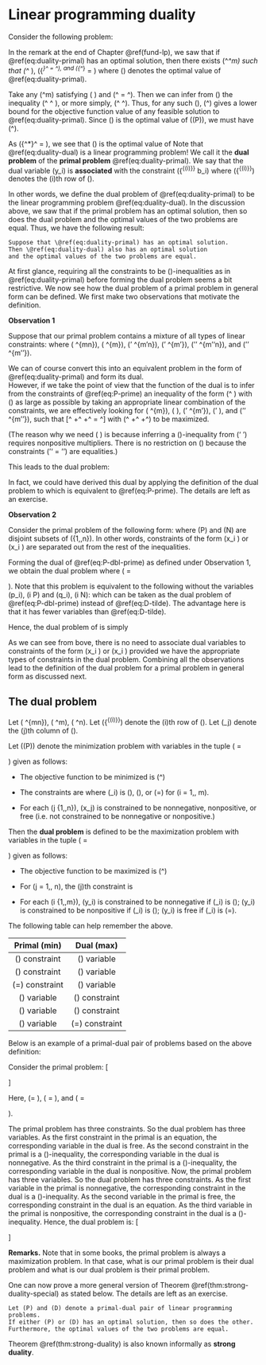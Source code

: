 # Linear programming duality

Consider the following problem:
\begin{equation}
\begin{array}{rl}
\min & \vec{c}^\T\vec{x} \\
\mbox{s.t.} & \mm{A}\vec{x} \geq \vec{b}.
(\#eq:duality-primal)
\end{array}
\end{equation}

In the remark at the end of Chapter \@ref(fund-lp), 
we saw that if \@ref(eq:duality-primal) has an optimal solution,
then there exists \(\vec{y}^*\in\RR^m\) such
that \(\vec{y}^* \geq 0\), 
\({\vec{y}^*}^\T\mm{A} = \vec{c}^\T\), 
and \({\vec{y}^*}^\T\vec{b} = \gamma\) where
\(\gamma\) denotes the optimal value of \@ref(eq:duality-primal).


Take any \(\vec{y}\in\RR^m\) satisfying \(\vec{y} \geq \vec{0}\) and
\(\vec{y}^\T\mm{A} = \vec{c}^\T\).
Then we can infer from \(\mm{A}\vec{x}\geq \vec{b}\) the inequality
\(\vec{y}^\T\mm{A}\vec{x} \geq \vec{y}^\T
\vec{b}\), or more simply,
\(\vec{c}^\T\vec{x} \geq \vec{y}^\T \vec{b}\).
Thus, for any such \(\vec{y}\), 
\(\vec{y}^\T \vec{b}\) gives a lower bound for the
objective function value of any feasible solution to \@ref(eq:duality-primal).
Since \(\gamma\) is the optimal value of \((P)\), we must
have \(\gamma \geq \vec{y}^\T\vec{b}\).


As \({\vec{y}^*}^\T\vec{b} = \gamma\), we see that
\(\gamma\) is the optimal value of
\begin{equation}
\begin{array}{rl}
\max & \vec{y}^\T\vec{b} \\
\mbox{s.t.} & \vec{y}^\T\mm{A} = \vec{c}^\T \\
&\vec{y} \geq \vec{0}.
\end{array}(\#eq:duality-dual)
\end{equation}
Note that \@ref(eq:duality-dual) is a linear programming problem!
We call it the **dual problem** of the **primal problem**
\@ref(eq:duality-primal).
We say that the dual variable \(y_i\) is **associated** with the
constraint \({\vec{a}^{(i)}}^\T \vec{x} \geq b_i\)
where
\({\vec{a}^{(i)}}^\T\) denotes the \(i\)th row of \(\mm{A}\).


In other words, we define the dual problem of \@ref(eq:duality-primal)
to be the linear
programming problem \@ref(eq:duality-dual).
In the discussion above, we saw that
if the primal problem
has an optimal solution, then so does the dual problem
and the optimal
values of the two problems are equal.
Thus, we have the following result:

```theorem

Suppose that \@ref(eq:duality-primal) has an optimal solution.
Then \@ref(eq:duality-dual) also has an optimal solution
and the optimal values of the two problems are equal.

```



At first glance, requiring all the constraints to be \(\geq\)-inequalities
as in \@ref(eq:duality-primal) before 
forming the dual problem seems a bit restrictive.
We now see how the dual problem of a primal 
problem in general form can be defined.
We first make two observations that motivate the definition.


**Observation 1**

Suppose that our primal problem contains a mixture of all types
of linear constraints:
\begin{equation}
\begin{array}{rl}
\min & \vec{c}^\T\vec{x}  \\
\mbox{s.t.} & \mm{A}\vec{x}\geq \vec{b} \\
& \mm{A'}\vec{x} \leq \vec{b'} \\
& \mm{A''}\vec{x} = \vec{b''}
\end{array} (\#eq:P-prime)
\end{equation}
where 
\(\mm{A} \in \RR^{m\times n}\), 
\(\vec{b} \in \RR^{m}\),
\(\mm{A}' \in \RR^{m'\times n}\), 
\(\vec{b}' \in \RR^{m'}\),
\(\mm{A}'' \in \RR^{m''\times n}\), 
and 
\(\vec{b}'' \in \RR^{m''}\).


We can of course convert this into an equivalent problem in the form
of \@ref(eq:duality-primal) and form its dual.  
However, if we take the point of view
that the function of the dual is to infer from the constraints of
\@ref(eq:P-prime) an inequality of the form \(\vec{c}^\T \vec{x} \geq 
\gamma\) with \(\gamma\) as large as possible by taking an appropriate
linear combination of the constraints, we are effectively looking
for 
\(\vec{y} \in \RR^{m}\), \(\vec{y} \geq \vec{0}\),
\(\vec{y}' \in \RR^{m'}\), \(\vec{y}' \leq \vec{0}\),
and \(\vec{y}'' \in \RR^{m''}\), such that
\[\vec{y}^\T\mm{A}
+\vec{y'}^\T\mm{A'}
+\vec{y''}^\T\mm{A''} = \vec{c}^\T\]
with 
\(\vec{y}^\T\vec{b}
+\vec{y'}^\T\vec{b'}
+\vec{y''}^\T\vec{b''}\) to be maximized.


(The reason why we need \(\vec{y'} \leq \vec{0}\) is because 
inferring a \(\geq\)-inequality from
\(\mm{A}'\vec{x} \leq \vec{b}'\) requires nonpositive multipliers.
There is no restriction on \(\vec{y''}\) because the constraints
\(\mm{A}''\vec{x} = \vec{b}''\) are equalities.)


This leads to the dual problem:
\begin{equation}
\begin{array}{rl}
\max~ & \vec{y}^\T\vec{b} 
+\vec{y'}^\T\vec{b'}
+\vec{y''}^\T\vec{b''} \\
\mbox{s.t.} ~
& \vec{y}^\T\mm{A}
+\vec{y'}^\T\mm{A'}
+\vec{y''}^\T\mm{A''} = \vec{c}^\T \\
&~~~~\vec{y} \geq \vec{0} \\
&~~~~\vec{y'} \leq \vec{0}.
\end{array} (\#eq:D-prime)
\end{equation}

In fact, we could have derived this dual 
by applying the definition of the dual problem to
\begin{equation*}
\begin{array}{rl}
\min ~& \vec{c}^\T\vec{x} \\
\mbox{s.t.}  ~
& \begin{bmatrix} 
 \mm{A} \\
 -\mm{A'} \\
 \mm{A''} \\
 -\mm{A''}
\end{bmatrix} \vec{x}
\geq
\begin{bmatrix}
\vec{b} \\
-\vec{b'} \\
\vec{b''} \\
-\vec{b''}
\end{bmatrix},
\end{array}
\end{equation*}
which is equivalent to \@ref(eq:P-prime).
The details are left as an exercise.


**Observation 2**

 Consider the primal problem of the following form:
\begin{equation}
\begin{array}{rl}
\min ~& \vec{c}^\T\vec{x} \\
\mbox{s.t.} ~& \mm{A}\vec{x} \geq \vec{b} \\
 & x_i \geq 0 ~~i \in P \\
 & x_i \leq 0 ~~i \in N 
\end{array}(\#eq:P-dbl-prime)
\end{equation}
where \(P\) and \(N\) are disjoint subsets of \(\{1,\ldots,n\}\).
In other words, constraints of the form \(x_i \geq 0\) or
\(x_i \leq 0\) are separated out from the rest of the inequalities.


Forming the dual of \@ref(eq:P-dbl-prime) as defined under Observation 1,
we obtain the dual problem
\begin{equation}
\begin{array}{rll}
\max & \vec{y}^\T\vec{b} \\
\mbox{s.t.} & 
 \vec{y}^\T\vec{a}^{(i)} = c_i & i \in \{1,\ldots,n\}\backslash 
(P\cup N) \\
&\vec{y}^\T\vec{a}^{(i)} + p_i = c_i & i \in P \\
& \vec{y}^\T\vec{a}^{(i)} + q_i = c_i & i \in N \\
& p_i \geq 0 & i \in P \\
& q_i \leq 0 & i \in N \\
\end{array} (\#eq:D-tilde)
\end{equation}
where \(\vec{y} = \begin{bmatrix} y_1\\ \vdots \\ y_m\end{bmatrix}\).
Note that this problem is equivalent to the following without
the variables \(p_i\), \(i \in P\) and \(q_i\), \(i \in N\):
\begin{equation}
\begin{array}{rll}
\max & \vec{y}^\T\vec{b} \\
\mbox{s.t.} & 
 \vec{y}^\T\vec{a}^{(i)} = c_i & i \in \{1,\ldots,n\}\backslash 
(P\cup N) \\
&\vec{y}^\T\vec{a}^{(i)} \leq c_i & i \in P      \\
& \vec{y}^\T\vec{a}^{(i)} \geq c_i & i \in N,     \\
\end{array}
\end{equation}
which can be taken as the dual problem of \@ref(eq:P-dbl-prime)
instead of \@ref(eq:D-tilde). The advantage here is that
it has fewer variables than \@ref(eq:D-tilde).


Hence, the dual problem of
\begin{equation*}
\begin{array}{rl}
\min & \vec{c}^\T\vec{x}  \\
\mbox{s.t.} & \mm{A}\vec{x} \geq \vec{b} \\
& \vec{x} \geq \vec{0}
\end{array}
\end{equation*}
is simply
\begin{equation*}
\begin{array}{rl}
\max & \vec{y}^\T\vec{b} \\
\mbox{s.t.} & \vec{y}^\T\mm{A} \leq \vec{c}^\T \\
& \vec{y} \geq \vec{0}.
\end{array}
\end{equation*}


As we can see from bove,
 there is no need to associate dual variables to constraints
of the form \(x_i \geq 0\) or \(x_i \leq 0\) provided 
we have the appropriate types of constraints in the dual problem.
Combining all the observations lead to the definition
of the dual problem for a primal problem in general form as 
discussed next.

## The dual problem {#primal-dual}

Let \(\mm{A} \in \RR^{m\times n}\),
\(\vec{b} \in \RR^m\),
\(\vec{c} \in \RR^n\).
Let \({\vec{a}^{(i)}}^\T\) denote the \(i\)th row of \(\mm{A}\).
Let \(\mm{A}_j\) denote the \(j\)th column of \(\mm{A}\).


Let \((P)\) denote the minimization problem with
variables in the tuple \(\vec{x} = \begin{bmatrix} x_1\\
\vdots \\ x_n\end{bmatrix}\) given as follows:

* The objective function to be minimized is \(\vec{c}^\T \vec{x}\)

* The constraints are 
\begin{equation*}{\vec{a}^{(i)}}^\T\vec{x}~\sqcup_i~b_i
\end{equation*}
where \(\sqcup_i\) is \(\leq\), \(\geq\), or \(=\) for
\(i = 1,\ldots, m\).

* For each \(j \in \{1,\ldots,n\}\),
\(x_j\) is constrained to be nonnegative, nonpositive, or free (i.e. not
constrained to be nonnegative or nonpositive.)


Then the **dual problem** is defined to be the maximization
problem with variables in the tuple
\(\vec{y} = \begin{bmatrix} y_1\\ \vdots\\ y_m\end{bmatrix}\) 
given as follows:

* The objective function to be maximized is \(\vec{y}^\T \vec{b}\)

* For \(j = 1,\ldots, n\), the \(j\)th constraint is
\begin{equation*}
\left \{\begin{array}{ll}
\vec{y}^\T\mm{A}_j \leq c_j & \text{if } x_j \text{ is constrained to 
be nonnegative} \\
\vec{y}^\T\mm{A}_j \geq c_j & \text{if } x_j \text{ is constrained to 
be nonpositive} \\
\vec{y}^\T\mm{A}_j = c_j & \text{if } x_j \text{ is free}.
\end{array}\right.
\end{equation*}

* For each \(i \in \{1,\ldots,m\}\),
\(y_i\) is constrained to be nonnegative if \(\sqcup_i\) is \(\geq\);
\(y_i\) is constrained to be nonpositive if \(\sqcup_i\) is \(\leq\);
\(y_i\) is free if \(\sqcup_i\) is \(=\).

The following table can help remember the above.

| Primal (min) | Dual (max)   |
|:------------:|:------------:|
| \(\geq\) constraint | \(\geq 0\) variable |
| \(\leq\) constraint | \(\leq 0\) variable |
| \(=\) constraint  | \(\text{free}\) variable |
| \(\geq 0\) variable | \(\leq\) constraint  |
| \(\leq 0\) variable |  \(\geq\) constraint |
| \(\text{free}\) variable | \(=\) constraint |


Below is an example of a
 primal-dual pair of problems based on the above definition:


Consider the primal problem:
\[\begin{array}{rrcrcrcl}
\mbox{min} &  x_1 & - & 2x_2 & + & 3x_3 & \\
\mbox{s.t.} & -x_1 &   &      & + & 4x_3 &  =   &5 \\
            & 2x_1 & + & 3x_2 & - & 5x_3 & \geq &  6 \\
            &      &   & 7x_2 &   &      & \leq &  8 \\
            &  x_1 &   &      &   &      & \geq &  0 \\
            &     &    & x_2  &   &      & &      \mbox{free} \\
            &     &    &      &   & x_3  & \leq & 0.\\
\end{array}\]

Here, \(\mm{A}=
\begin{bmatrix}
  -1 & 0 & 4 \\
   2 & 3 & -5 \\
   0 & 7 & 0 
\end{bmatrix}\),
\(\vec{b} = \begin{bmatrix}5 \\6\\8\end{bmatrix}\),
and
\(\vec{c} = \begin{bmatrix}1 \\-2\\3\end{bmatrix}\).

The primal problem has three constraints.  So the dual problem
has three variables.
As the first constraint in the primal is an equation,
the corresponding variable in the dual is free.
As the second constraint in the primal is a \(\geq\)-inequality,
the corresponding variable in the dual is nonnegative.
As the third constraint in the primal is a \(\leq\)-inequality,
the corresponding variable in the dual is nonpositive.
Now, the primal problem has three variables.  So the dual problem
has three constraints.
As the first variable in the primal is nonnegative,
the corresponding constraint in the dual is a \(\leq\)-inequality.
As the second variable in the primal is free,
the corresponding constraint in the dual is an equation.
As the third variable in the primal is nonpositive,
the corresponding constraint in the dual is a \(\geq\)-inequality.
Hence, the dual problem is:
\[\begin{array}{rrcrcrcl}
\mbox{max} & 5y_1 & + & 6y_2 & + & 8y_3 & \\
\mbox{s.t.} & -y_1 & + & 2y_2 &   &      & \leq &  1 \\
            &      &   & 3y_2 & + & 7y_3 & = & -2 \\
            & 4y_1 & - & 5y_2 &   &      & \geq &  3 \\
            &  y_1 &   &      &   &      &      &  \mbox{free} \\ 
            &     &    & y_2  &   &      & \geq & 0 \\
            &     &    &      &   & y_3  & \leq & 0.\\
\end{array}\]


**Remarks.** 
Note that in some books, the primal problem is always a maximization
problem.  In that case, what is our primal problem is their dual problem
and what is our dual problem is their primal problem.

One can now prove a more general version of
Theorem \@ref(thm:strong-duality-special) as stated below.
The details are left as an exercise.


```theorem

Let (P) and (D) denote a primal-dual pair of linear programming problems.
If either (P) or (D) has an optimal solution, then so does the other.
Furthermore, the optimal values of the two problems are equal.

```

Theorem \@ref(thm:strong-duality) is also known informally
as **strong duality**.
